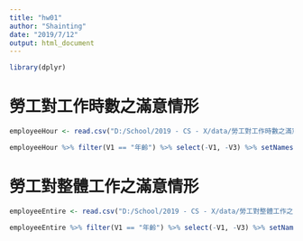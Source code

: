 ---
title: "hw01"
author: "Shainting"
date: "2019/7/12"
output: html_document
---
```{r include = FALSE}
library(dplyr)
```

# 勞工對工作時數之滿意情形
```{r}
employeeHour <- read.csv("D:/School/2019 - CS - X/data/勞工對工作時數之滿意情形.csv", header=FALSE, stringsAsFactors=FALSE, fileEncoding ="UTF-8-BOM")

employeeHour %>% filter(V1 == "年齡") %>% select(-V1, -V3) %>% setNames(c("年齡層","很滿意","滿意","普通","不滿意","很不滿意"))
```

# 勞工對整體工作之滿意情形
```{r}
employeeEntire <- read.csv("D:/School/2019 - CS - X/data/勞工對整體工作之滿意情形.csv", header=FALSE, stringsAsFactors=FALSE, fileEncoding ="UTF-8-BOM")

employeeEntire %>% filter(V1 == "年齡") %>% select(-V1, -V3) %>% setNames(c("年齡層","很滿意","滿意","普通","不滿意","很不滿意"))
```

